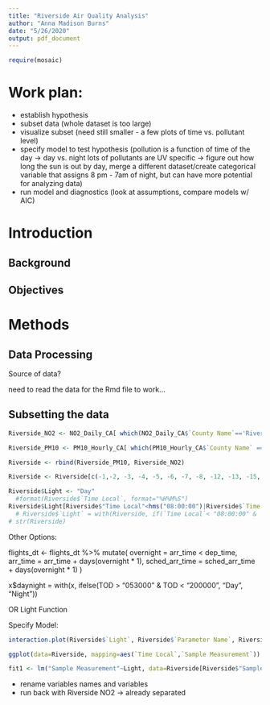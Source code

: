 ```yaml
---
title: "Riverside Air Quality Analysis"
author: "Anna Madison Burns"
date: "5/26/2020"
output: pdf_document
---
```


```r
require(mosaic)
```


# Work plan:
- establish hypothesis
- subset data (whole dataset is too large)
- visualize subset (need still smaller - a few plots of time vs. pollutant level)
- specify model to test hypothesis (pollution is a function of time of the day -> day vs. night lots of pollutants are UV specific -> figure out how long the sun is out by day, merge a different dataset/create categorical variable that assigns 8 pm - 7am of night, but can have more potential for analyzing data)
- run model and diagnostics (look at assumptions, compare models w/ AIC)

# Introduction

## Background

## Objectives

# Methods

## Data Processing

Source of data?

need to read the data for the Rmd file to work...

## Subsetting the data

```r
Riverside_NO2 <- NO2_Daily_CA[ which(NO2_Daily_CA$`County Name`=='Riverside'), ]
```

```r
Riverside_PM10 <- PM10_Hourly_CA[ which(PM10_Hourly_CA$`County Name` == 'Riverside'),]
```

```r
Riverside <- rbind(Riverside_PM10, Riverside_NO2)
```

```r
Riverside <- Riverside[c(-1,-2, -3, -4, -5, -6, -7, -8, -12, -13, -15, -16, -17, -18, -19, -20, -21, -22, -23, -24)]
```


```r
Riverside$Light <- "Day"
  #format(Riverside$`Time Local`, format="%H%M%S")
Riverside$Light[Riverside$"Time Local"<hms("08:00:00")|Riverside$`Time Local`>hms("19:00:00")] <- "Night"
  # Riverside$`Light` = with(Riverside, if(`Time Local`< "08:00:00" & `Time Local` > "20:00:00")"Night")
# str(Riverside)
```

Other Options:

flights_dt <- flights_dt %>% 
  mutate(
    overnight = arr_time < dep_time,
    arr_time = arr_time + days(overnight * 1),
    sched_arr_time = sched_arr_time + days(overnight * 1)
  )


x$daynight = with(x, ifelse(TOD > "053000" & TOD < "200000", "Day", "Night")) 

OR Light Function

Specify Model:

```r
interaction.plot(Riverside$`Light`, Riverside$`Parameter Name`, Riverside$`Sample Measurement`)
```

```r
ggplot(data=Riverside, mapping=aes(`Time Local`,`Sample Measurement`)) + geom_point(mapping=aes(color=`Parameter Name`))
```

```r
fit1 <- lm("Sample Measurement"~Light, data=Riverside[Riverside$"Sample Measurement" == "PM10 Total 0-10um STP",])
```

- rename variables names and variables
- run back with Riverside NO2 -> already separated